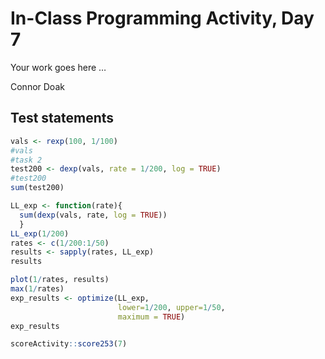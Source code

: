 # In-Class Programming Activity, Day 7

Your work goes here ...

Connor Doak

## Test statements
```r
vals <- rexp(100, 1/100)
#vals
#task 2
test200 <- dexp(vals, rate = 1/200, log = TRUE)
#test200
sum(test200)
```
```r
LL_exp <- function(rate){
  sum(dexp(vals, rate, log = TRUE))
  }
LL_exp(1/200)
rates <- c(1/200:1/50)
results <- sapply(rates, LL_exp)
results
```
```r
plot(1/rates, results)
max(1/rates)
exp_results <- optimize(LL_exp, 
                        lower=1/200, upper=1/50,
                        maximum = TRUE)
exp_results
```


```r
scoreActivity::score253(7)
```